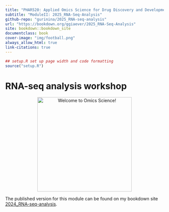 ```yaml
---
title: "PHAR520: Applied Omics Science for Drug Discovery and Development"
subtitle: "ModuleII: 2025_RNA-Seq-Analysis"
github-repo: "gurinina/2025_RNA-seq-analysis"
url: "https://bookdown.org/ggiaever/2025_RNA-Seq-Analysis"
site: bookdown::bookdown_site
documentclass: book
cover-image: "img/football.png"
always_allow_html: true
link-citations: true
---
```


```r

## setup.R set up page width and code formatting
source("setup.R")

```

# RNA-seq analysis workshop {-}

<p align="center">
  <img src="img/football333.png" alt="Welcome to Omics Science!" width="300" />
</p>


The published version for this module can be found on my bookdown site [2024_RNA-seq-analysis](https://bookdown.org/ggiaever/2024_RNA-seq-analysis/).
